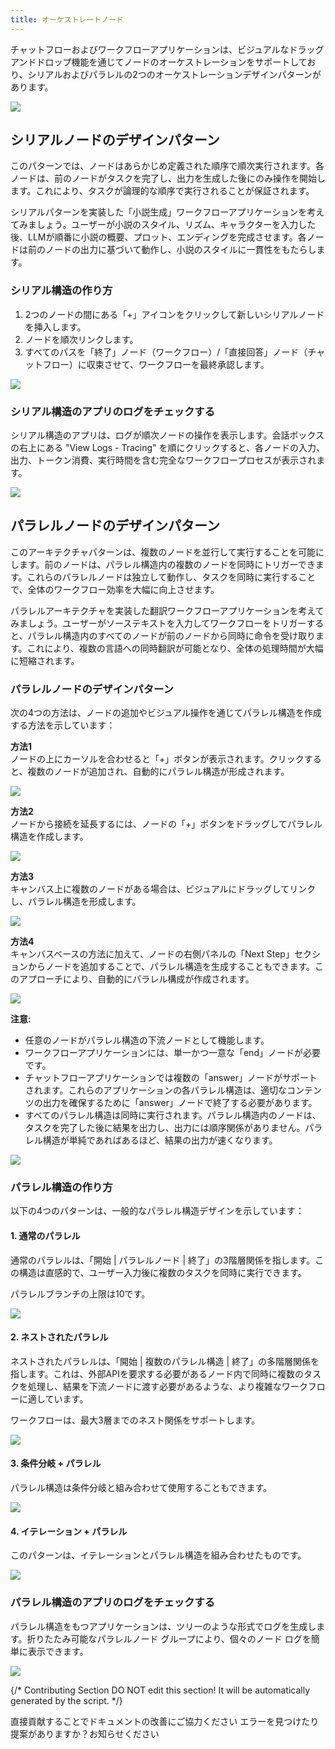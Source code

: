 ```yaml
---
title: オーケストレートノード
---
```


チャットフローおよびワークフローアプリケーションは、ビジュアルなドラッグアンドドロップ機能を通じてノードのオーケストレーションをサポートしており、シリアルおよびパラレルの2つのオーケストレーションデザインパターンがあります。

![](https://assets-docs.dify.ai/dify-enterprise-mintlify/jp/guides/workflow/3984e13db72e2bd19870f5764ec000cf.jpeg)

## シリアルノードのデザインパターン

このパターンでは、ノードはあらかじめ定義された順序で順次実行されます。各ノードは、前のノードがタスクを完了し、出力を生成した後にのみ操作を開始します。これにより、タスクが論理的な順序で実行されることが保証されます。

シリアルパターンを実装した「小説生成」ワークフローアプリケーションを考えてみましょう。ユーザーが小説のスタイル、リズム、キャラクターを入力した後、LLMが順番に小説の概要、プロット、エンディングを完成させます。各ノードは前のノードの出力に基づいて動作し、小説のスタイルに一貫性をもたらします。

### シリアル構造の作り方

1. 2つのノードの間にある「+」アイコンをクリックして新しいシリアルノードを挿入します。
2. ノードを順次リンクします。
3. すべてのパスを「終了」ノード（ワークフロー）/「直接回答」ノード（チャットフロー）に収束させて、ワークフローを最終承認します。

![](https://assets-docs.dify.ai/dify-enterprise-mintlify/jp/guides/workflow/e8e884e146994b5f95cb16ec31cdd81b.png)

### シリアル構造のアプリのログをチェックする

シリアル構造のアプリは、ログが順次ノードの操作を表示します。会話ボックスの右上にある "View Logs - Tracing" を順にクリックすると、各ノードの入力、出力、トークン消費、実行時間を含む完全なワークフロープロセスが表示されます。

![](https://assets-docs.dify.ai/dify-enterprise-mintlify/jp/guides/workflow/1707ee3651f154fcb90c882a2aeab6e9.png)

## パラレルノードのデザインパターン

このアーキテクチャパターンは、複数のノードを並行して実行することを可能にします。前のノードは、パラレル構造内の複数のノードを同時にトリガーできます。これらのパラレルノードは独立して動作し、タスクを同時に実行することで、全体のワークフロー効率を大幅に向上させます。

パラレルアーキテクチャを実装した翻訳ワークフローアプリケーションを考えてみましょう。ユーザーがソーステキストを入力してワークフローをトリガーすると、パラレル構造内のすべてのノードが前のノードから同時に命令を受け取ります。これにより、複数の言語への同時翻訳が可能となり、全体の処理時間が大幅に短縮されます。

### パラレルノードのデザインパターン

次の4つの方法は、ノードの追加やビジュアル操作を通じてパラレル構造を作成する方法を示しています：

**方法1**\
ノードの上にカーソルを合わせると「+」ボタンが表示されます。クリックすると、複数のノードが追加され、自動的にパラレル構造が形成されます。

![](https://assets-docs.dify.ai/dify-enterprise-mintlify/jp/guides/workflow/b93ff4b81f2a5526a8787aa1e9fb314d.png)

**方法2**\
ノードから接続を延長するには、ノードの「+」ボタンをドラッグしてパラレル構造を作成します。

![](https://assets-docs.dify.ai/dify-enterprise-mintlify/jp/guides/workflow/8deebdb38e3848966ed667e6ed97bdce.png)

**方法3**\
キャンバス上に複数のノードがある場合は、ビジュアルにドラッグしてリンクし、パラレル構造を形成します。

![](https://assets-docs.dify.ai/dify-enterprise-mintlify/jp/guides/workflow/3997bca0f5efa1a3c4a214dbe3ed1f0c.png)

**方法4**\
キャンバスベースの方法に加えて、ノードの右側パネルの「Next Step」セクションからノードを追加することで、パラレル構造を生成することもできます。このアプローチにより、自動的にパラレル構成が作成されます。

![](https://assets-docs.dify.ai/dify-enterprise-mintlify/jp/guides/workflow/516d11ac4c75ecf394da371f76feb89c.png)

**注意:**

* 任意のノードがパラレル構造の下流ノードとして機能します。
* ワークフローアプリケーションには、単一かつ一意な「end」ノードが必要です。
* チャットフローアプリケーションでは複数の「answer」ノードがサポートされます。これらのアプリケーションの各パラレル構造は、適切なコンテンツの出力を確保するために「answer」ノードで終了する必要があります。
* すべてのパラレル構造は同時に実行されます。パラレル構造内のノードは、タスクを完了した後に結果を出力し、出力には順序関係がありません。パラレル構造が単純であればあるほど、結果の出力が速くなります。

![](https://assets-docs.dify.ai/dify-enterprise-mintlify/jp/guides/workflow/1d0884e4c9bfa548d84849871719d646.png)

### パラレル構造の作り方

以下の4つのパターンは、一般的なパラレル構造デザインを示しています：

#### 1. 通常のパラレル

通常のパラレルは、「開始 | パラレルノード | 終了」の3階層関係を指します。この構造は直感的で、ユーザー入力後に複数のタスクを同時に実行できます。

パラレルブランチの上限は10です。

![](https://assets-docs.dify.ai/dify-enterprise-mintlify/jp/guides/workflow/5ba85864454880561ec95a37db382f20.png)

#### 2. ネストされたパラレル

ネストされたパラレルは、「開始 | 複数のパラレル構造 | 終了」の多階層関係を指します。これは、外部APIを要求する必要があるノード内で同時に複数のタスクを処理し、結果を下流ノードに渡す必要があるような、より複雑なワークフローに適しています。

ワークフローは、最大3層までのネスト関係をサポートします。

![](https://assets-docs.dify.ai/dify-enterprise-mintlify/jp/guides/workflow/036f9fcfb1d0f8dedbd34e90ebb64c29.png)

#### 3. 条件分岐 + パラレル

パラレル構造は条件分岐と組み合わせて使用することもできます。

![](https://assets-docs.dify.ai/dify-enterprise-mintlify/jp/guides/workflow/d28637a39327032fa333fd49b9dd2e73.png)

#### 4. イテレーション + パラレル

このパターンは、イテレーションとパラレル構造を組み合わせたものです。

![](https://assets-docs.dify.ai/dify-enterprise-mintlify/jp/guides/workflow/bc06917031cf52c2e3d8cf9fe8a8dc8b.png)

### パラレル構造のアプリのログをチェックする

パラレル構造をもつアプリケーションは、ツリーのような形式でログを生成します。折りたたみ可能なパラレルノード グループにより、個々のノード ログを簡単に表示できます。

![](https://assets-docs.dify.ai/dify-enterprise-mintlify/jp/guides/workflow/ad6acb838b58d2e0c8f99669b24aa20d.png)

{/*
Contributing Section
DO NOT edit this section!
It will be automatically generated by the script.
*/}

<CardGroup cols="2">
    <Card
        title="このページを編集する"
        icon="pen-to-square"
        href="https://github.com/langgenius/dify-docs/edit/main/ja-jp/guides/workflow/orchestrate-node.mdx"
    >
        直接貢献することでドキュメントの改善にご協力ください
    </Card>
    <Card
        title="問題を報告する"
        icon="github"
        href="https://github.com/langgenius/dify-docs/issues/new?title=ドキュメントの問題%3A%20strate-n&body=%23%23%20問題の説明%0A%3C%21--%20発見した問題について簡単に説明してください%20--%3E%0A%0A%23%23%20ページリンク%0Ahttps%3A%2F%2Fgithub.com%2Flanggenius%2Fdify-docs%2Fblob%2Fmain%2Fja-jp/guides/workflow%2Forchestrate-node.mdx%0A%0A%23%23%20提案される変更%0A%3C%21--%20特定の変更案がある場合は、ここで説明してください%20--%3E%0A%0A%3C%21--%20ドキュメントの品質向上にご協力いただきありがとうございます！%20--%3E"
    >
        エラーを見つけたり提案がありますか？お知らせください
    </Card>
</CardGroup>
